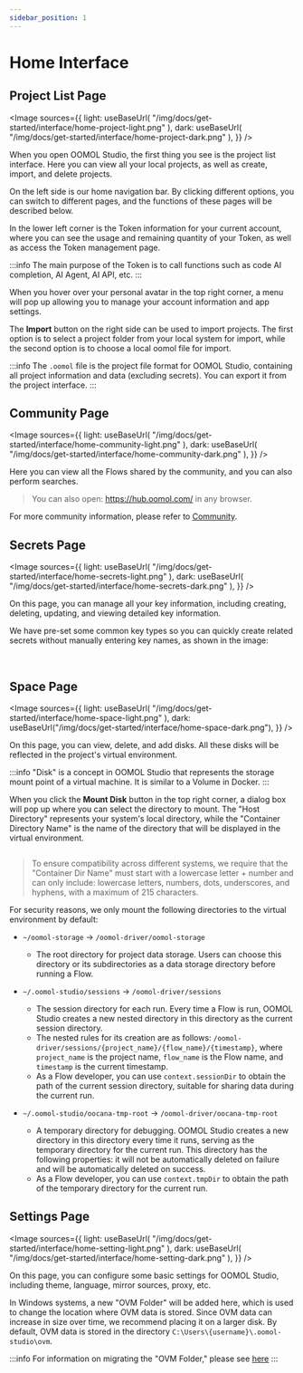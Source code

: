 ```yaml
---
sidebar_position: 1
---
```



# Home Interface

## Project List Page

<Image
  sources={{
    light: useBaseUrl(
      "/img/docs/get-started/interface/home-project-light.png"
    ),
    dark: useBaseUrl(
      "/img/docs/get-started/interface/home-project-dark.png"
    ),
  }}
/>

When you open OOMOL Studio, the first thing you see is the project list interface. Here you can view all your local projects, as well as create, import, and delete projects.

On the left side is our home navigation bar. By clicking different options, you can switch to different pages, and the functions of these pages will be described below.

In the lower left corner is the Token information for your current account, where you can see the usage and remaining quantity of your Token, as well as access the Token management page.

:::info
The main purpose of the Token is to call functions such as code AI completion, AI Agent, AI API, etc.
:::

When you hover over your personal avatar in the top right corner, a menu will pop up allowing you to manage your account information and app settings.

The **Import** button on the right side can be used to import projects. The first option is to select a project folder from your local system for import, while the second option is to choose a local oomol file for import.

:::info
The `.oomol` file is the project file format for OOMOL Studio, containing all project information and data (excluding secrets). You can export it from the project interface.
:::

## Community Page

<Image
  sources={{
    light: useBaseUrl(
      "/img/docs/get-started/interface/home-community-light.png"
    ),
    dark: useBaseUrl(
      "/img/docs/get-started/interface/home-community-dark.png"
    ),
  }}
/>

Here you can view all the Flows shared by the community, and you can also perform searches.

> You can also open: https://hub.oomol.com/ in any browser.

For more community information, please refer to [Community](/docs/community/introduction/).

## Secrets Page

<Image
  sources={{
    light: useBaseUrl(
      "/img/docs/get-started/interface/home-secrets-light.png"
    ),
    dark: useBaseUrl(
      "/img/docs/get-started/interface/home-secrets-dark.png"
    ),
  }}
/>

On this page, you can manage all your key information, including creating, deleting, updating, and viewing detailed key information.

We have pre-set some common key types so you can quickly create related secrets without manually entering key names, as shown in the image:

<div className="image-container">
  <Image
    sources={{
      light: useBaseUrl(
        "/img/docs/get-started/interface/home-secrets-create-types-light.png"
      ),
      dark: useBaseUrl(
        "/img/docs/get-started/interface/home-secrets-create-types-dark.png"
      ),
    }}
  />
  <Image
    sources={{
      light: useBaseUrl(
        "/img/docs/get-started/interface/home-secrets-create-light.png"
      ),
      dark: useBaseUrl(
        "/img/docs/get-started/interface/home-secrets-create-dark.png"
      ),
    }}
  />
</div>

## Space Page

<Image
  sources={{
    light: useBaseUrl(
      "/img/docs/get-started/interface/home-space-light.png"
    ),
    dark: useBaseUrl("/img/docs/get-started/interface/home-space-dark.png"),
  }}
/>

On this page, you can view, delete, and add disks. All these disks will be reflected in the project's virtual environment.

:::info
"Disk" is a concept in OOMOL Studio that represents the storage mount point of a virtual machine. It is similar to a Volume in Docker.
:::

When you click the **Mount Disk** button in the top right corner, a dialog box will pop up where you can select the directory to mount. The "Host Directory" represents your system's local directory, while the "Container Directory Name" is the name of the directory that will be displayed in the virtual environment.

<div className="image-container">
  <Image
    style={{ width: "520px" }}
    sources={{
      light: useBaseUrl(
        "/img/docs/get-started/interface/home-space-add-light.png"
      ),
      dark: useBaseUrl(
        "/img/docs/get-started/interface/home-space-add-dark.png"
      ),
    }}
  />
</div>

> To ensure compatibility across different systems, we require that the "Container Dir Name" must start with a lowercase letter + number and can only include: lowercase letters, numbers, dots, underscores, and hyphens, with a maximum of 215 characters.

For security reasons, we only mount the following directories to the virtual environment by default:

- `~/oomol-storage` -> `/oomol-driver/oomol-storage`
  - The root directory for project data storage. Users can choose this directory or its subdirectories as a data storage directory before running a Flow.
- `~/.oomol-studio/sessions` -> `/oomol-driver/sessions`
  - The session directory for each run. Every time a Flow is run, OOMOL Studio creates a new nested directory in this directory as the current session directory.
  - The nested rules for its creation are as follows: `/oomol-driver/sessions/{project_name}/{flow_name}/{timestamp}`, where `project_name` is the project name, `flow_name` is the Flow name, and `timestamp` is the current timestamp.
  - As a Flow developer, you can use `context.sessionDir` to obtain the path of the current session directory, suitable for sharing data during the current run.
  
- `~/.oomol-studio/oocana-tmp-root` -> `/oomol-driver/oocana-tmp-root`
  - A temporary directory for debugging. OOMOL Studio creates a new directory in this directory every time it runs, serving as the temporary directory for the current run. This directory has the following properties: it will not be automatically deleted on failure and will be automatically deleted on success.
  - As a Flow developer, you can use `context.tmpDir` to obtain the path of the temporary directory for the current run.

## Settings Page

<Image
  sources={{
    light: useBaseUrl(
      "/img/docs/get-started/interface/home-setting-light.png"
    ),
    dark: useBaseUrl(
      "/img/docs/get-started/interface/home-setting-dark.png"
    ),
  }}
/>

On this page, you can configure some basic settings for OOMOL Studio, including theme, language, mirror sources, proxy, etc.

In Windows systems, a new "OVM Folder" will be added here, which is used to change the location where OVM data is stored. Since OVM data can increase in size over time, we recommend placing it on a larger disk. By default, OVM data is stored in the directory `C:\Users\{username}\.oomol-studio\ovm`.

:::info
For information on migrating the "OVM Folder," please see [here](https://oomol.com/updates/OOMOL_Studio_1.1.0/#ovm-virtual-machine-data-directory-relocation)
:::